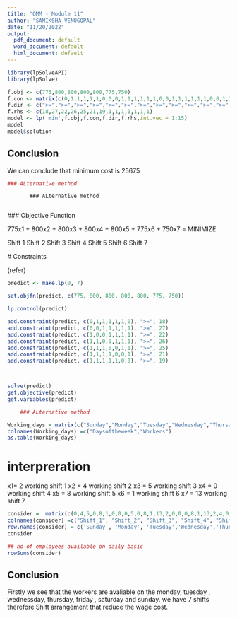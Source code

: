 ```yaml
---
title: "QMM - Module 11"
author: "SAMIKSHA VENUGOPAL"
date: "11/20/2022"
output:
  pdf_document: default
  word_document: default
  html_document: default
---
```


```r
library(lpSolveAPI)
library(lpSolve)
```

```r

f.obj <- c(775,800,800,800,800,775,750)
f.con <- matrix(c(0,1,1,1,1,1,0,0,0,1,1,1,1,1,1,0,0,1,1,1,1,1,1,0,0,1,1,1,1,1,1,0,0,1,1,1,1,1,1,0,0,1,1,1,1,1,1,0,0,1,0,0,0,0,0,0,0,1,0,0,0,0,0,0,0,1,0,0,0,0,0,0,0,1,0,0,0,0,0,0,0,1,0,0,0,0,0,0,0,1,0,0,0,0,0,0,0,1),nrow = 14,byrow = TRUE)
f.dir <- c(">=",">=",">=",">=",">=",">=",">=",">=",">=",">=",">=",">=",">=",">=")
f.rhs <- c(18,27,22,26,25,21,19,1,1,1,1,1,1,1)
model <- lp('min',f.obj,f.con,f.dir,f.rhs,int.vec = 1:15)
model
model$solution
```

## Conclusion

We can conclude that minimum cost is 25675



```r
### ALternative method

```
           ### ALternative method 
           
   ### Objective Function

775x1 + 800x2 + 800x3 + 800x4 + 800x5 + 775x6 + 750x7 = MINIMIZE        

 Shift 1
 Shift 2 
 Shift 3 
 Shift 4 
 Shift 5 
 Shift 6 
 Shift 7 
 
 # Constraints
 
 (refer)
 
           
```r

predict <- make.lp(0, 7)

set.objfn(predict, c(775, 800, 800, 800, 800, 775, 750))

lp.control(predict)

add.constraint(predict, c(0,1,1,1,1,1,0), ">=", 18)
add.constraint(predict, c(0,0,1,1,1,1,1), ">=", 27)
add.constraint(predict, c(1,0,0,1,1,1,1), ">=", 22)
add.constraint(predict, c(1,1,0,0,1,1,1), ">=", 26)
add.constraint(predict, c(1,1,1,0,0,1,1), ">=", 25)
add.constraint(predict, c(1,1,1,1,0,0,1), ">=", 21)
add.constraint(predict, c(1,1,1,1,1,0,0), ">=", 19)



solve(predict)
get.objective(predict)
get.variables(predict)

```
```r

    ### ALternative method 

Working_days = matrix(c("Sunday","Monday","Tuesday","Wednesday","Thursay","Friday","Saturday",18,27,22,26,25,21,19),ncol = 2,byrow = F)
colnames(Working_days) =c("Daysoftheweek","Workers")
as.table(Working_days)

```

# interpreration 
x1= 2 working shift 1
x2 = 4  working shift 2
x3 = 5 working shift 3
x4 = 0 working shift 4 
x5 = 8 working shift 5
x6 = 1 working shift 6
x7 = 13 working shift 7


```r
consider =  matrix(c(0,4,5,0,8,1,0,0,0,5,0,8,1,13,2,0,0,0,8,1,13,2,4,0,0,8,1,13,2,4,5,0,0,1,13,2,3,4,0,0,0,13,2,4,5,0,8,0,0),ncol=7,byrow=TRUE)
colnames(consider) =c("Shift_1", "Shift_2", "Shift_3", "Shift_4", "Shift_5", "Shift_6", "Shift_7")
row.names(consider) = c('Sunday', 'Monday', 'Tuesday','Wednesday','Thursday','Friday','Saturday')
consider

## no of employees available on daily basic 
rowSums(consider)
```


## Conclusion

Firstly we see that the workers are avaliable on the monday, tuesday , wednessday, thursday,  friday , saturday and sunday. we have 7 shifts 
therefore Shift arrangement that reduce the wage cost.



